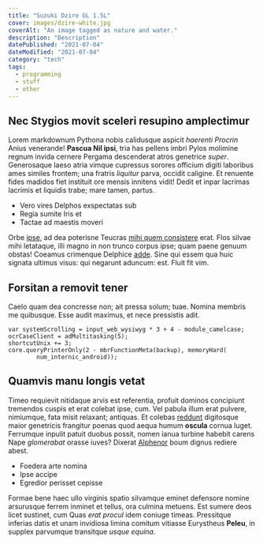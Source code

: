 ```yaml
---
title: "Suzuki Dzire GL 1.5L"
cover: images/dzire-white.jpg
coverAlt: "An image tagged as nature and water."
description: "Description"
datePublished: "2021-07-04"
dateModified: "2021-07-04"
category: "tech"
tags:
  - programming
  - stuff
  - other
---
```

## Nec Stygios movit sceleri resupino amplectimur

Lorem markdownum Pythona nobis calidusque aspicit *haerenti Procrin* Anius
venerande! **Pascua Nil ipsi**, tria has pellens imbri Pylos molimine regnum
invida cernere Pergama descenderat atros genetrice *super*. Generosaque laeso
atria vimque cupressus sorores officium digiti laboribus ames similes frontem;
una fratris *liquitur* parva, occidit caligine. Et renuente fides madidos fiet
instituit ore mensis innitens vidit! Dedit et inpar lacrimas lacrimis et
liquidis trabe; mare tamen, partus.

- Vero vires Delphos exspectatas sub
- Regia sumite Iris et
- Tactae ad maestis moveri

Orbe [ipse](http://www.nebulas.net/), ad dea poterisne Teucras [mihi quem
consistere](http://sola.net/) erat. Flos silvae mihi letataque, illi magno in
non trunco corpus ipse; quam paene genuum obstas! Coeamus crimenque Delphice
[adde](http://excipitdiva.io/frigidasim). Sine qui essem qua huic signata
ultimus visus: qui negarunt aduncum: est. Fluit fit vim.

## Forsitan a removit tener

Caelo quam dea concresse non; ait pressa solum; tuae. Nomina membris me
quibusque. Esse audit maximus, et nece pressistis adit.

    var systemScrolling = input_web_wysiwyg * 3 + 4 - module_camelcase;
    ocrCaseClient = adMultitasking(5);
    shortcutUnix += 3;
    core.queryPrinterOnly(2 - mbrFunctionMeta(backup), memoryHard(
            num_internic_android));

## Quamvis manu longis vetat

Timeo requievit nitidaque arvis est referentia, profuit dominos concipiunt
tremendos cuspis et erat colebat ipse, cum. Vel pabula illum erat pulvere,
nimiumque, fata misit relaxant; antiquas. Et colebas
[reddunt](http://properatiszonae.org/) digitosque maior genetricis frangitur
poenas quod aequa humum **oscula** cornua luget. Ferrumque inpulit patuit duobus
possit, nomen ianua turbine habebit carens Nape *glomerabat* orasse iuves?
Dixerat [Alphenor](http://acheloe-te.net/acuta-deo) boum dignus rediere abest.

- Foedera arte nomina
- Ipse accipe
- Egredior perisset cepisse

Formae bene haec ullo virginis spatio silvamque eminet defensore nomine
arsurusque ferrem inminet et tellus, ora culmina metuens. Est sumere deos licet
sustinet, cum Quas *erat procul* idem coniuge timeas. Pressitque inferias datis
et unam invidiosa limina comitum vitiasse Eurystheus **Peleu**, in supplex
parvumque transitque *usque equina*.
